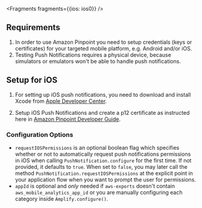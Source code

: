  

<Fragments fragments={{ios: ios0}} />

## Requirements
1. In order to use Amazon Pinpoint you need to setup credentials (keys or certificates) for your targeted mobile platform, e.g. Android and/or iOS.
2. Testing Push Notifications requires a physical device, because simulators or emulators won't be able to handle push notifications.




## Setup for iOS

1. For setting up iOS push notifications, you need to download and install Xcode from [Apple Developer Center](https://developer.apple.com/xcode/).

2. Setup iOS Push Notifications and create a p12 certificate as instructed here in [Amazon Pinpoint Developer Guide](https://docs.aws.amazon.com/pinpoint/latest/developerguide/apns-setup.html).



### Configuration Options

- `requestIOSPermissions` is an optional boolean flag which specifies whether or not to automatically request push notifications permissions in iOS when calling `PushNotification.configure` for the first time. If not provided, it defaults to `true`. When set to `false`, you may later call the method `PushNotification.requestIOSPermissions` at the explicit point in your application flow when you want to prompt the user for permissions.
- `appId` is optional and *only* needed if `aws-exports` doesn't contain `aws_mobile_analytics_app_id` or you are manually configuring each category inside `Amplify.configure()`.


